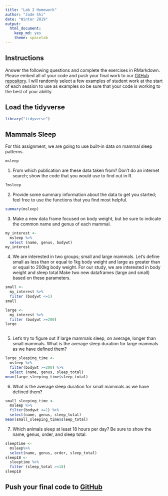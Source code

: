 ---
title: "Lab 2 Homework"
author: "Jade Shi"
date: "Winter 2019"
output:
  html_document:
    keep_md: yes
    theme: spacelab
---

## Instructions
Answer the following questions and complete the exercises in RMarkdown. Please embed all of your code and push your final work to our [GitHub repository](https://github.com/FRS417-DataScienceBiologists). I will randomly select a few examples of student work at the start of each session to use as examples so be sure that your code is working to the best of your ability.


## Load the tidyverse
```{r}
library("tidyverse")
```

## Mammals Sleep
For this assignment, we are going to use built-in data on mammal sleep patterns.  
```{r}
msleep
```

1. From which publication are these data taken from? Don't do an internet search; show the code that you would use to find out in R.

```{r}
?msleep
```



2. Provide some summary information about the data to get you started; feel free to use the functions that you find most helpful.

```{r}
summary(msleep)
```


3. Make a new data frame focused on body weight, but be sure to indicate the common name and genus of each mammal.  
```{r}
my_interest <-
  msleep %>%
  select (name, genus, bodywt)
my_interest

```


4. We are interested in two groups; small and large mammals. Let's define small as less than or equal to 1kg body weight and large as greater than or equal to 200kg body weight. For our study, we are interested in body weight and sleep total Make two new dataframes (large and small) based on these parameters.  

```{r}
small <-
  my_interest %>%
  filter (bodywt <=1)
small

large <-
  my_interest %>%
  filter (bodywt >=200)
large
  
```


5. Let's try to figure out if large mammals sleep, on average, longer than small mammals. What is the average sleep duration for large mammals as we have defined them?
```{r}
large_sleeping_time <-
  msleep %>%
  filter(bodywt >=200) %>%
  select (name, genus, sleep_total) 
mean(large_sleeping_time$sleep_total)
```

6. What is the average sleep duration for small mammals as we have defined them?
```{r}
small_sleeping_time <-
  msleep %>%
  filter(bodywt <=1) %>%
  select(name, genus, sleep_total)
mean(small_sleeping_time$sleep_total)
```



7. Which animals sleep at least 18 hours per day? Be sure to show the name, genus, order, and sleep total.  

```{r}
sleeptime <-
  msleep%>%
  select(name, genus, order, sleep_total)
sleep18 <-
  sleeptime %>%
  filter (sleep_total >=18)
sleep18
```


## Push your final code to [GitHub](https://github.com/FRS417-DataScienceBiologists)
